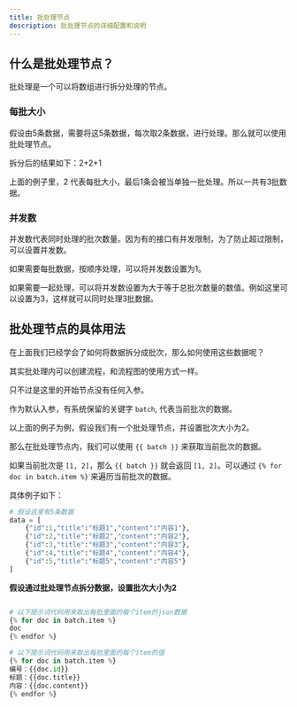 ---
title: 批处理节点
description: 批处理节点的详细配置和说明
---

## 什么是批处理节点？

批处理是一个可以将数组进行拆分处理的节点。
### 每批大小
假设由5条数据，需要将这5条数据，每次取2条数据，进行处理。那么就可以使用批处理节点。

拆分后的结果如下：2+2+1

上面的例子里，2 代表每批大小，最后1条会被当单独一批处理。所以一共有3批数据。
### 并发数

并发数代表同时处理的批次数量。因为有的接口有并发限制，为了防止超过限制，可以设置并发数。

如果需要每批数据，按顺序处理，可以将并发数设置为1。

如果需要一起处理，可以将并发数设置为大于等于总批次数量的数值。例如这里可以设置为3，这样就可以同时处理3批数据。

## 批处理节点的具体用法

在上面我们已经学会了如何将数据拆分成批次，那么如何使用这些数据呢？

其实批处理内可以创建流程，和流程图的使用方式一样。

只不过是这里的开始节点没有任何入参。

作为默认入参，有系统保留的关键字 `batch`, 代表当前批次的数据。

以上面的例子为例，假设我们有一个批处理节点，并设置批次大小为2。

那么在批处理节点内，我们可以使用 `{{ batch }}` 来获取当前批次的数据。

如果当前批次是 `[1, 2]`，那么 `{{ batch }}` 就会返回 `[1, 2]`。可以通过 `{% for doc in batch.item %}` 来遍历当前批次的数据。

具体例子如下：
```python
# 假设这里有5条数据
data = [
    {"id":1,"title":"标题1","content":"内容1"},
    {"id":2,"title":"标题2","content":"内容2"},
    {"id":3,"title":"标题3","content":"内容3"},
    {"id":4,"title":"标题4","content":"内容4"},
    {"id":5,"title":"标题5","content":"内容5"}
]

```
**假设通过批处理节点拆分数据，设置批次大小为2**
```python

# 以下提示词代码用来取出每批里面的每个item的json数据
{% for doc in batch.item %}
doc
{% endfor %}

# 以下提示词代码用来取出每批里面的每个item的值
{% for doc in batch.item %}
编号：{{doc.id}}
标题：{{doc.title}}
内容：{{doc.content}}
{% endfor %}

```
